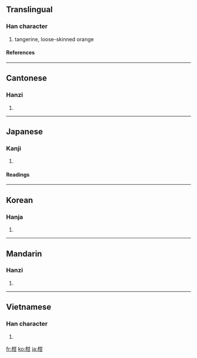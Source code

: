 ==Translingual==
===Han character===
{{Han char|rn=75|rad=木|as=05|sn=9|four=4497<sub>0</sub>|canj=木廿一 (DTM)}}
# tangerine, loose-skinned orange
====References====
{{Han ref|kx=0519.020|dkj=14619|dj=0907.010|hdz=21177.030|uh=67D1|ud=26577|bh=AC61|bd=44129}}
----
==Cantonese==
===Hanzi===
{{yue-hanzi|jyut=|y=gam1}}
# {{defn|Cantonese}}
----
==Japanese==
===Kanji===
{{ja-kanji|grade=|rs=木05}}
# {{defn|Japanese}} 
====Readings====
{{ja-readings|on=[[かん]] (kan)|kun=[[みかん]] (mikan)}}
----
==Korean==
===Hanja===
{{ko-hanja|hangeul=[[감]], [[검]]|eumhun=|rv=gam, geom|mr=kam, kŏm|y=kam, kem}}
# {{defn|Korean}}
----
==Mandarin==
===Hanzi===
{{cmn-hanzi|pin=[[gān]] ([[gan1]])|wg=kan<sup>1</sup>}}
# {{defn|Mandarin}}
----
==Vietnamese==
===Han character===
{{vi-hantu|cam}}
# {{defn|Vietnamese}}

[[fr:柑]]
[[ko:柑]]
[[ja:柑]]